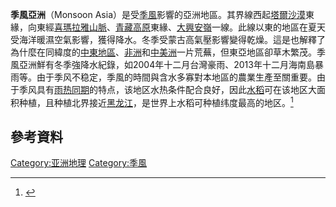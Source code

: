 '''季風亞洲'''（Monsoon Asia）是受[[季風|季風]]影響的亞洲地區。其界線西起[[塔爾沙漠|塔爾沙漠]]東緣，向東經[[喜瑪拉雅山脈|喜瑪拉雅山脈]]、[[青藏高原|青藏高原]]東緣、[[大興安嶺|大興安嶺]]一線。此線以東的地區在夏天受海洋暖濕空氣影響，獲得降水。冬季受蒙古高氣壓影響變得乾燥。這是也解釋了為什麼在同緯度的[[中東地區|中東地區]]、[[非洲|非洲]]和[[中美洲|中美洲]]一片荒蕪，但東亞地區卻草木繁茂。季風亞洲鮮有冬季強降水紀錄，如2004年十二月台灣豪雨、2013年十二月海南島暴雨等。由于季风不稳定，季風的時間與含水多寡對本地區的農業生產至關重要。由于季风具有[[雨热同期|雨热同期]]的特点，该地区水热条件配合良好，因此[[水稻|水稻]]可在该地区大面积种植，且种植北界接近[[黑龙江|黑龙江]]，是世界上水稻可种植纬度最高的地区。<ref>{{Cite book | title = 普通高中课程标准实验教科书 地理| publisher = 湖南教育出版社 | language = zh-hans }} </ref>

== 參考資料 ==
{{reflist}}

{{Asia-geo-stub}}

[[Category:亚洲地理|Category:亚洲地理]]
[[Category:季風|Category:季風]]
